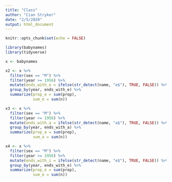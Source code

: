 ```yaml
---
title: "Class"
author: "Cian Stryker"
date: "2/5/2020"
output: html_document
---
```


```r
knitr::opts_chunk$set(echo = FALSE)
```

```r
library(babynames)
library(tidyverse)
```

```r
x <- babynames

x2 <- x %>%
  filter(sex == "M") %>%
  filter(year >= 1956) %>% 
  mutate(ends_with_e = ifelse(str_detect(name, "e$"), TRUE, FALSE)) %>%
  group_by(year, ends_with_e) %>%
  summarize(prop_e = sum(prop), 
            sum_e = sum(n)) 

x3 <- x %>%
  filter(sex == "M") %>%
  filter(year >= 1956) %>% 
  mutate(ends_with_a = ifelse(str_detect(name, "a$"), TRUE, FALSE)) %>%
  group_by(year, ends_with_a) %>%
  summarize(prop_a = sum(prop), 
            sum_a = sum(n)) 

x4 <- x %>%
  filter(sex == "M") %>%
  filter(year >= 1956) %>% 
  mutate(ends_with_i = ifelse(str_detect(name, "e$"), TRUE, FALSE)) %>%
  group_by(year, ends_with_e) %>%
  summarize(prop_e = sum(prop), 
            sum_e = sum(n)) 
```

```r

```

